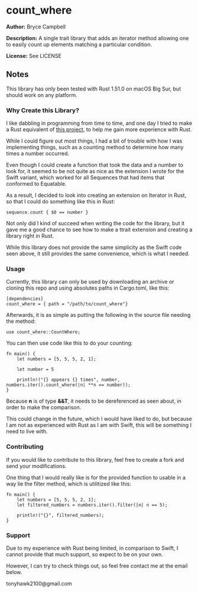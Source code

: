 =count_where=

'''Author:''' Bryce Campbell

'''Description:''' A single trait library that adds an iterator method allowing one to easily count up elements matching a particular condition.

'''License:''' See LICENSE

==Notes==

This library has only been tested with Rust 1.51.0 on macOS Big Sur, but should work on any platform.

===Why Create this Library?===

I like dabbling in programming from time to time, and one day I tried to make a Rust equivalent of <a href="https://github.com/bryceac/yahtzee">this project</a>, to help me gain more experience with Rust.

While I could figure out most things, I had a bit of trouble with how I was implementing things, such as a counting method to determine how many times a number occurred.

Even though I could create a function that took the data and a number to look for, it seemed to be not quite as nice as the extension I wrote for the Swift variant, which worked for all Sequences that had items that conformed to Equatable.

As a result, I decided to look into creating an extension on Iterator in Rust, so that I could do something like this in Rust:

<pre>
sequence.count { $0 == number }
</pre>

Not only did I kind of succeed when writing the code for the library, but it gave me a good chance to see how to make a ttrait extension and creating a library right in Rust.

While this library does not provide the same simplicity as the Swift code seen above, it still provides the same convenience, which is what I needed.

===Usage===

Currently, this library can only be used by downloading an archive or cloning this repo and using absolutes paths in Cargo.toml, like this:

<pre>
[dependencies]
count_where = { path = "/path/to/count_where"}
</pre>

Afterwards, it is as simple as putting the following in the source file needing the method:

<pre>
use count_where::CountWhere;
</pre>

You can then use code like this to do your counting:

<pre>
fn main() {
    let numbers = [5, 5, 5, 2, 1];

    let number = 5

    println!("{} appears {} times", number, numbers.iter().count_where(|n| **n == number));
}
</pre>

Because <span style="font-weight:bold">n</span> is of type <strong>&&T</strong>, it needs to be dereferenced as seen about, in order to make the comparison.

This could change in the future, which I would have liked to do, but because I am not as experienced with Rust as I am with Swift, this will be something I need to live with.

===Contributing===

If you would like to contribute to this library, feel free to create a fork and send your modifications.

One thing that I would really like is for the provided function to usable in a way lie the filter method, which is utilitized like this:

<pre>
fn main() {
    let numbers = [5, 5, 5, 2, 1];
    let filtered_numbers = numbers.iter().filter(|n| n == 5);

    println!("{}", filtered_numbers);
}
</pre>

===Support===

Due to my experience with Rust being limited, in comparison to Swift, I cannot provide that much support, so expect to be on your own.

However, I can try to check things out, so feel free contact me at the email below.

tonyhawk2100@gmail.com